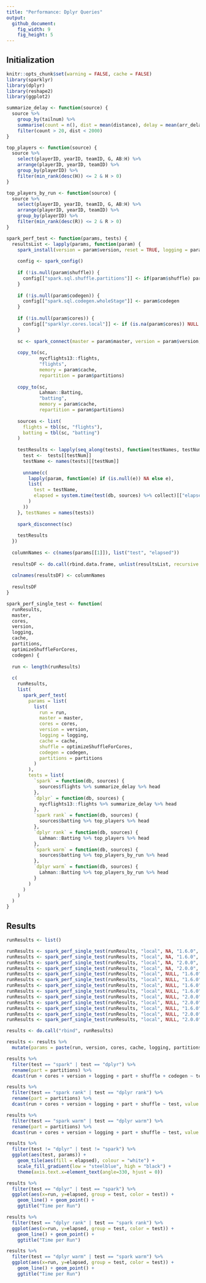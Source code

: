 ```yaml
---
title: "Performance: Dplyr Queries"
output:
  github_document:
    fig_width: 9
    fig_height: 5
---
```


## Initialization

```r
knitr::opts_chunk$set(warning = FALSE, cache = FALSE)
library(sparklyr)
library(dplyr)
library(reshape2)
library(ggplot2)
```

```r
summarize_delay <- function(source) {
  source %>%
    group_by(tailnum) %>%
    summarise(count = n(), dist = mean(distance), delay = mean(arr_delay)) %>%
    filter(count > 20, dist < 2000)
}

top_players <- function(source) {
  source %>%
    select(playerID, yearID, teamID, G, AB:H) %>%
    arrange(playerID, yearID, teamID) %>%
    group_by(playerID) %>%
    filter(min_rank(desc(H)) <= 2 & H > 0)
}

top_players_by_run <- function(source) {
  source %>%
    select(playerID, yearID, teamID, G, AB:H) %>%
    arrange(playerID, yearID, teamID) %>%
    group_by(playerID) %>%
    filter(min_rank(desc(R)) <= 2 & R > 0)
}
```

```r
spark_perf_test <- function(params, tests) {
  resultsList <- lapply(params, function(param) {
    spark_install(version = param$version, reset = TRUE, logging = param$logging)
    
    config <- spark_config()
    
    if (!is.null(param$shuffle)) {
      config[["spark.sql.shuffle.partitions"]] <- if(param$shuffle) parallel::detectCores() else NULL
    }
    
    if (!is.null(param$codegen)) {
      config[["spark.sql.codegen.wholeStage"]] <- param$codegen
    }
    
    if (!is.null(param$cores)) {
      config[["sparklyr.cores.local"]] <- if (is.na(param$cores)) NULL else param$cores
    }
    
    sc <- spark_connect(master = param$master, version = param$version, config = config)
    
    copy_to(sc,
            nycflights13::flights,
            "flights",
            memory = param$cache,
            repartition = param$partitions)
    
    copy_to(sc,
            Lahman::Batting,
            "batting",
            memory = param$cache,
            repartition = param$partitions)
    
    sources <- list(
      flights = tbl(sc, "flights"),
      batting = tbl(sc, "batting")
    )
    
    testResults <- lapply(seq_along(tests), function(testNames, testNum) {
      test <-  tests[[testNum]]
      testName <- names(tests)[[testNum]]
      
      unname(c(
        lapply(param, function(e) if (is.null(e)) NA else e),
        list(
          test = testName,
          elapsed = system.time(test(db, sources) %>% collect)[["elapsed"]]
        )
      ))
    }, testNames = names(tests))
    
    spark_disconnect(sc)
    
    testResults
  })
  
  columnNames <- c(names(params[[1]]), list("test", "elapsed"))
  
  resultsDF <- do.call(rbind.data.frame, unlist(resultsList, recursive = FALSE))
  
  colnames(resultsDF) <- columnNames
  
  resultsDF
}
```

```r
spark_perf_single_test <- function(
  runResults,
  master,
  cores,
  version,
  logging,
  cache,
  partitions,
  optimizeShuffleForCores,
  codegen) {
  
  run <- length(runResults)
  
  c(
    runResults,
    list(
      spark_perf_test(
        params = list(
          list(
            run = run,
            master = master,
            cores = cores,
            version = version,
            logging = logging,
            cache = cache,
            shuffle = optimizeShuffleForCores,
            codegen = codegen,
            partitions = partitions
          )
        ),
        tests = list(
          `spark` = function(db, sources) {
            sources$flights %>% summarize_delay %>% head
          },
          `dplyr` = function(db, sources) {
            nycflights13::flights %>% summarize_delay %>% head
          },
          `spark rank` = function(db, sources) {
            sources$batting %>% top_players %>% head
          },
          `dplyr rank` = function(db, sources) {
            Lahman::Batting %>% top_players %>% head
          },
          `spark warm` = function(db, sources) {
            sources$batting %>% top_players_by_run %>% head
          },
          `dplyr warm` = function(db, sources) {
            Lahman::Batting %>% top_players_by_run %>% head
          }
        )
      )
    )
  )
}
```

## Results

```r
runResults <- list()

runResults <- spark_perf_single_test(runResults, "local", NA, "1.6.0", "INFO", FALSE, 0, FALSE, FALSE)
runResults <- spark_perf_single_test(runResults, "local", NA, "1.6.0", "INFO", TRUE, 0, FALSE, FALSE)
runResults <- spark_perf_single_test(runResults, "local", NA, "2.0.0", "INFO", FALSE, 0, FALSE, FALSE)
runResults <- spark_perf_single_test(runResults, "local", NA, "2.0.0", "INFO", TRUE, 0, FALSE, FALSE)
runResults <- spark_perf_single_test(runResults, "local", NULL, "1.6.0", "INFO", FALSE, 0, FALSE, FALSE)
runResults <- spark_perf_single_test(runResults, "local", NULL, "1.6.0", "WARN", FALSE, 0, FALSE, FALSE)
runResults <- spark_perf_single_test(runResults, "local", NULL, "1.6.0", "WARN", TRUE, 0, FALSE, FALSE)
runResults <- spark_perf_single_test(runResults, "local", NULL, "1.6.0", "WARN", TRUE, 8, FALSE, FALSE)
runResults <- spark_perf_single_test(runResults, "local", NULL, "2.0.0", "WARN", TRUE, 8, FALSE, FALSE)
runResults <- spark_perf_single_test(runResults, "local", NULL, "2.0.0", "WARN", TRUE, 0, FALSE, FALSE)
runResults <- spark_perf_single_test(runResults, "local", NULL, "1.6.0", "WARN", TRUE, 0, TRUE, FALSE)
runResults <- spark_perf_single_test(runResults, "local", NULL, "2.0.0", "WARN", TRUE, 0, TRUE, FALSE)
runResults <- spark_perf_single_test(runResults, "local", NULL, "2.0.0", "WARN", TRUE, 0, TRUE, TRUE)

results <- do.call("rbind", runResults)

results <- results %>% 
  mutate(params = paste(run, version, cores, cache, logging, partitions, shuffle))

```

```r
results %>%
  filter(test == "spark" | test == "dplyr") %>%
  rename(part = partitions) %>%
  dcast(run + cores + version + logging + part + shuffle + codegen ~ test, value.var = "elapsed")
```

```r
results %>%
  filter(test == "spark rank" | test == "dplyr rank") %>%
  rename(part = partitions) %>%
  dcast(run + cores + version + logging + part + shuffle ~ test, value.var = "elapsed")
```

```r
results %>%
  filter(test == "spark warm" | test == "dplyr warm") %>%
  rename(part = partitions) %>%
  dcast(run + cores + version + logging + part + shuffle ~ test, value.var = "elapsed")
```

```r
results %>%
  filter(test != "dplyr" | test != "spark") %>%
  ggplot(aes(test, params)) + 
    geom_tile(aes(fill = elapsed), colour = "white") +
    scale_fill_gradient(low = "steelblue", high = "black") +
    theme(axis.text.x=element_text(angle=330, hjust = 0))
```

```r
results %>%
  filter(test == "dplyr" | test == "spark") %>%
  ggplot(aes(x=run, y=elapsed, group = test, color = test)) + 
    geom_line() + geom_point() +
    ggtitle("Time per Run")
```

```r
results %>%
  filter(test == "dplyr rank" | test == "spark rank") %>%
  ggplot(aes(x=run, y=elapsed, group = test, color = test)) + 
    geom_line() + geom_point() +
    ggtitle("Time per Run")
```

```r
results %>%
  filter(test == "dplyr warm" | test == "spark warm") %>%
  ggplot(aes(x=run, y=elapsed, group = test, color = test)) + 
    geom_line() + geom_point() +
    ggtitle("Time per Run")
```

